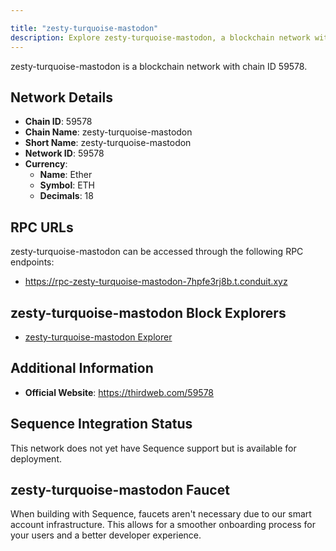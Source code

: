 ```yaml
---

title: "zesty-turquoise-mastodon"
description: Explore zesty-turquoise-mastodon, a blockchain network with chain ID 59578. Learn about its native currency, Ether, and how to interact with the network.
---
```




zesty-turquoise-mastodon is a blockchain network with chain ID 59578.

## Network Details

- **Chain ID**: 59578
- **Chain Name**: zesty-turquoise-mastodon
- **Short Name**: zesty-turquoise-mastodon
- **Network ID**: 59578
- **Currency**: 
  - **Name**: Ether
  - **Symbol**: ETH
  - **Decimals**: 18

## RPC URLs

zesty-turquoise-mastodon can be accessed through the following RPC endpoints:

- https://rpc-zesty-turquoise-mastodon-7hpfe3rj8b.t.conduit.xyz

## zesty-turquoise-mastodon Block Explorers

- [zesty-turquoise-mastodon Explorer](https://explorer-zesty-turquoise-mastodon-7hpfe3rj8b.t.conduit.xyz)

## Additional Information

- **Official Website**: https://thirdweb.com/59578

## Sequence Integration Status

This network does not yet have Sequence support but is available for deployment.

## zesty-turquoise-mastodon Faucet

When building with Sequence, faucets aren't necessary due to our smart account infrastructure. This allows for a smoother onboarding process for your users and a better developer experience.
